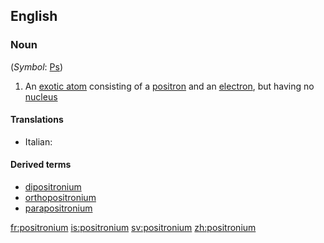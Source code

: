 ==English==

===Noun===
{{wikipedia}}
{{en-noun}} (''Symbol'': [[Ps]])

#{{physics}} An [[exotic atom]] consisting of a [[positron]] and an [[electron]], but having no [[nucleus]]

====Translations====
{{top}}
* Italian: {{t-|it|positronio|m}}
{{mid}}

{{bottom}}

====Derived terms====
*[[dipositronium]]
*[[orthopositronium]]
*[[parapositronium]]

[[fr:positronium]]
[[is:positronium]]
[[sv:positronium]]
[[zh:positronium]]